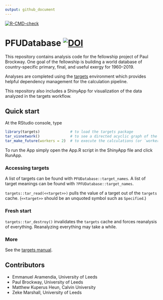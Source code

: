 ```yaml
---
output: github_document
---
```


<!-- *********** -->
<!-- Note: README.md is generated from README.Rmd.   -->
<!-- Be sure to edit README.Rmd and generate the README.md file by Cmd/Ctl-shift-K -->
<!-- *********** -->

<!-- badges: start -->
[![R-CMD-check](https://github.com/EnergyEconomyDecoupling/PFUDatabase/actions/workflows/R-CMD-check.yaml/badge.svg)](https://github.com/EnergyEconomyDecoupling/PFUDatabase/actions/workflows/R-CMD-check.yaml)
<!-- badges: end -->

# PFUDatabase [![DOI](https://zenodo.org/badge/DOI/10.5281/zenodo.5228375.svg)](https://doi.org/10.5281/zenodo.5228375)

This repository contains analysis code for the fellowship project of Paul Brockway.
One goal of the fellowship is building a world database of country-specific primary, final, and useful exergy 
for 1960--2019.

Analyses are completed using the [targets](https://github.com/ropensci/targets) environment
which provides helpful dependency management for the calculation pipeline. 

This repository also includes a ShinyApp for visualization of the data analyzed in the targets workflow.


## Quick start

At the RStudio console, type

``` r
library(targets)              # to load the targets package   
tar_visnetwork()              # to see a directed acyclic graph of the calculations that will take place   
tar_make_future(workers = 2)  # to execute the calculations (or `workers = 8`, if you have enough cores)
```

To run the App simply open the App.R script in the ShinyApp file and click RunApp.


### Accessing targets

A list of targets can be found with `PFUDatabase::target_names`.
A list of target meanings can be found with `?PFUDatabase::target_names`.

`targets::tar_read(<<target>>)` pulls the value of a target out of the `targets` cache. 
(`<<target>>` should be an unquoted symbol such as `Specified`.)


### Fresh start

`targets::tar_destroy()` invalidates the `targets` cache and forces reanalysis of everything.
Reanalyzing everything may take a while.


### More

See the [targets manual](https://books.ropensci.org/targets/).


## Contributors

* Emmanuel Aramendia, University of Leeds
* Paul Brockway, University of Leeds
* Matthew Kuperus Heun, Calvin University
* Zeke Marshall, University of Leeds
